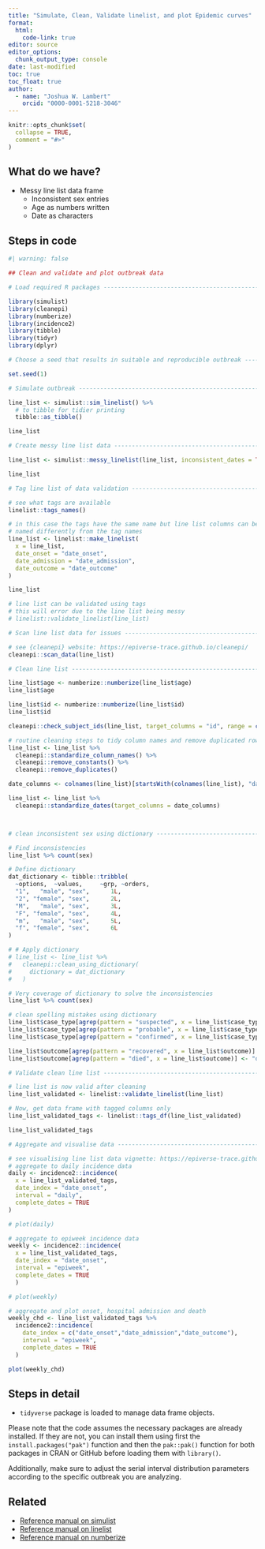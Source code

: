 ```yaml
---
title: "Simulate, Clean, Validate linelist, and plot Epidemic curves"
format: 
  html:
    code-link: true
editor: source
editor_options: 
  chunk_output_type: console
date: last-modified
toc: true
toc_float: true
author: 
  - name: "Joshua W. Lambert"
    orcid: "0000-0001-5218-3046"
---
```


```r
knitr::opts_chunk$set(
  collapse = TRUE,
  comment = "#>"
)
```

## What do we have?

- Messy line list data frame
    - Inconsistent sex entries
    - Age as numbers written
    - Date as characters


## Steps in code

```r
#| warning: false

## Clean and validate and plot outbreak data

# Load required R packages ------------------------------------------------

library(simulist)
library(cleanepi)
library(numberize)
library(incidence2)
library(tibble)
library(tidyr)
library(dplyr)

# Choose a seed that results in suitable and reproducible outbreak --------

set.seed(1)

# Simulate outbreak -------------------------------------------------------

line_list <- simulist::sim_linelist() %>% 
  # to tibble for tidier printing
  tibble::as_tibble()

line_list

# Create messy line list data ---------------------------------------------

line_list <- simulist::messy_linelist(line_list, inconsistent_dates = TRUE)

line_list

# Tag line list of data validation ----------------------------------------

# see what tags are available
linelist::tags_names()

# in this case the tags have the same name but line list columns can be
# named differently from the tag names
line_list <- linelist::make_linelist(
  x = line_list,
  date_onset = "date_onset",
  date_admission = "date_admission",
  date_outcome = "date_outcome"
)

line_list

# line list can be validated using tags
# this will error due to the line list being messy
# linelist::validate_linelist(line_list)

# Scan line list data for issues ------------------------------------------

# see {cleanepi} website: https://epiverse-trace.github.io/cleanepi/
cleanepi::scan_data(line_list)

# Clean line list ---------------------------------------------------------

line_list$age <- numberize::numberize(line_list$age)
line_list$age

line_list$id <- numberize::numberize(line_list$id)
line_list$id

cleanepi::check_subject_ids(line_list, target_columns = "id", range = c(1, nrow(line_list)))

# routine cleaning steps to tidy column names and remove duplicated rows
line_list <- line_list %>%
  cleanepi::standardize_column_names() %>%
  cleanepi::remove_constants() %>%
  cleanepi::remove_duplicates()

date_columns <- colnames(line_list)[startsWith(colnames(line_list), "date_")]

line_list <- line_list %>%
  cleanepi::standardize_dates(target_columns = date_columns)



# clean inconsistent sex using dictionary ---------------------------------

# Find inconsistencies
line_list %>% count(sex)

# Define dictionary
dat_dictionary <- tibble::tribble(
  ~options,  ~values,     ~grp, ~orders,
  "1",   "male", "sex",      1L, 
  "2", "female", "sex",      2L,
  "M",   "male", "sex",      3L,
  "F", "female", "sex",      4L,
  "m",   "male", "sex",      5L,
  "f", "female", "sex",      6L
)

# # Apply dictionary
# line_list <- line_list %>% 
#   cleanepi::clean_using_dictionary(
#     dictionary = dat_dictionary
#   )

# Very coverage of dictionary to solve the inconsistencies 
line_list %>% count(sex)

# clean spelling mistakes using dictionary
line_list$case_type[agrep(pattern = "suspected", x = line_list$case_type)] <- "suspected"
line_list$case_type[agrep(pattern = "probable", x = line_list$case_type)] <- "probable"
line_list$case_type[agrep(pattern = "confirmed", x = line_list$case_type)] <- "confirmed"

line_list$outcome[agrep(pattern = "recovered", x = line_list$outcome)] <- "recovered"
line_list$outcome[agrep(pattern = "died", x = line_list$outcome)] <- "died"

# Validate clean line list ------------------------------------------------

# line list is now valid after cleaning
line_list_validated <- linelist::validate_linelist(line_list)

# Now, get data frame with tagged columns only
line_list_validated_tags <- linelist::tags_df(line_list_validated)

line_list_validated_tags

# Aggregate and visualise data --------------------------------------------

# see visualising line list data vignette: https://epiverse-trace.github.io/simulist/articles/vis-linelist.html
# aggregate to daily incidence data
daily <- incidence2::incidence(
  x = line_list_validated_tags,
  date_index = "date_onset",
  interval = "daily",
  complete_dates = TRUE
)

# plot(daily)

# aggregate to epiweek incidence data
weekly <- incidence2::incidence(
  x = line_list_validated_tags,
  date_index = "date_onset",
  interval = "epiweek",
  complete_dates = TRUE
  )

# plot(weekly)

# aggregate and plot onset, hospital admission and death
weekly_chd <- line_list_validated_tags %>% 
  incidence2::incidence(
    date_index = c("date_onset","date_admission","date_outcome"),
    interval = "epiweek",
    complete_dates = TRUE
  )

plot(weekly_chd)
```


## Steps in detail

<!-- OPTIONAL -->

<!-- reduce length of strings with a large language model like chatgpt -->

- `tidyverse` package is loaded to manage data frame objects.

<!-- must: keep to warn users on how to install packages -->

Please note that the code assumes the necessary packages are already installed. If they are not, you can install them using first the `install.packages("pak")` function and then the `pak::pak()` function for both packages in CRAN or GitHub before loading them with `library()`. 

<!-- optional: erase if no assumed distribution is needed -->

Additionally, make sure to adjust the serial interval distribution parameters according to the specific outbreak you are analyzing.

## Related

- [Reference manual on simulist](https://epiverse-trace.github.io/simulist/)
- [Reference manual on linelist](https://epiverse-trace.github.io/linelist/)
- [Reference manual on numberize](https://epiverse-trace.github.io/numberize/)
